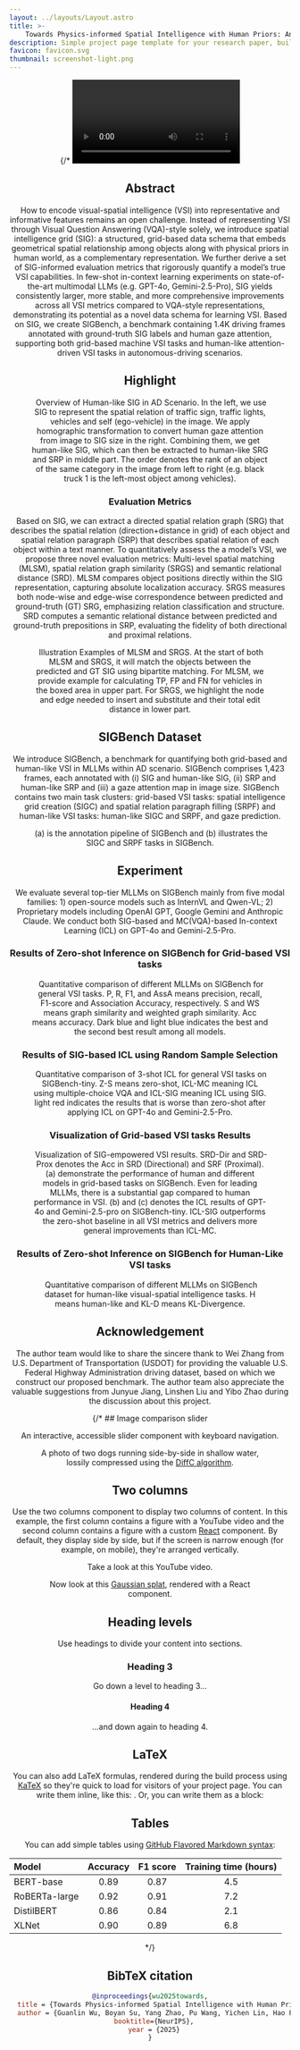 ```yaml
---
layout: ../layouts/Layout.astro
title: >-
    Towards Physics-informed Spatial Intelligence with Human Priors: An Autonomous Driving Pilot Study
description: Simple project page template for your research paper, built with Astro and Tailwind CSS
favicon: favicon.svg
thumbnail: screenshot-light.png
---
```







<Header
  title={frontmatter.title}
  authors={[
    {
      name: "Guanlin Wu",
      url: "https://guanlinwu123.github.io",
      notes: ["*"],
    },
    {
      name: "Boyan Su",
      url: "https://www.linkedin.com/in/boyan-su-03978126a/",
      notes: ["*"],
    },
    {
      name: "Yang Zhao",
      url: "https://www.linkedin.com/in/yang-zhao-b60b70273/",
    },
    {
      name: "Pu Wang",
      url: "https://www.linkedin.com/in/pu-wang-662a59300/",
    },
    {
      name: "Yichen Lin",
      url: "https://www.linkedin.com/in/yichen-lin-524632360/",
    },
    {
      name: "Hao Frank Yang",
      url: "http://haofrankyang.net",
      notes: ["†"],
    }
  ]}
  conference="NeurIPS 2025 (Spotlight)"
  institution="Johns Hopkins University"
  notes={[
    {
      symbol: "*",
      text: "Equal Contribution",
    },
    {
      symbol: "†",
      text: "Corresponding Author",
    },
  ]}
  links={[
    {
      name: "Paper",
      url: "",
      icon: "ri:file-pdf-2-line",
    },
    {
      name: "Code",
      url: "https://github.com/RomanHauksson/academic-project-astro-template",
      icon: "ri:github-line",
    },
    {
      name: "arXiv",
      url: "",
      icon: "academicons:arxiv",
    },
    {
      name: "Hugging Face",
      url: "https://huggingface.co/datasets/Frank0930/SIGBench",
      icon: "simple-icons:huggingface"
    }
  ]}
  />

{/* <Video source={outside} /> */}

<HighlightedSection>

## Abstract

How to encode visual-spatial intelligence (VSI) into representative and informative features remains an open challenge. Instead of representing VSI through Visual Question Answering (VQA)-style solely, we introduce spatial intelligence grid (SIG): a structured, grid-based data schema that embeds geometrical spatial relationship among objects along with physical priors in human world, as a complementary representation. We further derive a set of SIG-informed evaluation metrics that rigorously quantify a model’s true VSI capabilities. In few-shot in-context learning experiments on state-of-the-art multimodal LLMs (e.g. GPT-4o, Gemini-2.5-Pro), SIG yields consistently larger, more stable, and more comprehensive improvements across all VSI metrics compared to VQA-style representations, demonstrating its potential as a novel data schema for learning VSI. Based on SIG, we create SIGBench, a benchmark containing 1.4K driving frames annotated with ground-truth SIG labels and human gaze attention, supporting both grid-based machine VSI tasks and human-like attention-driven VSI tasks in autonomous-driving scenarios.

</HighlightedSection>

## Highlight

<Figure>
  <Image slot="figure" source={benchmark_overview} altText="benchmark_overview." />
  <span slot="caption">Overview of Human-like SIG in AD Scenario. In the left, we use SIG to represent the spatial relation of traffic sign, traffic lights, vehicles and self (ego-vehicle) in the image. We apply homographic transformation to convert human gaze attention from image to SIG size in the right. Combining them, we get human-like SIG, which can then be extracted to human-like SRG and SRP in middle part. The order denotes the rank of an object of the same category in the image from left to right (e.g. black truck 1 is the left-most object among vehicles).</span>
</Figure>

### Evaluation Metrics
Based on SIG, we can extract a directed spatial relation graph (SRG) that describes the spatial relation (direction+distance in grid) of each object and spatial relation paragraph (SRP) that describes spatial relation of each object within a text manner. To quantitatively assess the a model’s VSI, we propose three novel evaluation metrics: Multi-level spatial matching (MLSM), spatial relation graph similarity (SRGS) and semantic relational distance (SRD). MLSM compares object positions directly within the SIG representation, capturing absolute localization accuracy. SRGS measures both node-wise and edge-wise correspondence between predicted and ground-truth (GT) SRG, emphasizing relation classification and structure. SRD computes a semantic relational distance between predicted and ground-truth prepositions in SRP, evaluating the fidelity of both directional and proximal relations.

<Figure>
  <Image slot="figure" source={evaluation_metrics} altText="evaluation_metrics." />
  <span slot="caption">Illustration Examples of MLSM and SRGS. At the start of both MLSM and SRGS, it will match the objects between the predicted and GT SIG using bipartite matching. For MLSM, we provide example for calculating TP, FP and FN for vehicles in the boxed area in upper part. For SRGS, we highlight the node and edge needed to insert and substitute and their total edit distance in lower part.</span>
</Figure>

## SIGBench Dataset
We introduce SIGBench, a benchmark for quantifying both grid-based and human-like VSI in MLLMs within AD scenario. SIGBench comprises 1,423 frames, each annotated with (i) SIG and human-like SIG, (ii) SRP and human-like SRP and (iii) a gaze attention map in image size. SIGBench contains two main task clusters: grid-based VSI tasks: spatial intelligence grid creation (SIGC) and spatial relation paragraph filling (SRPF) and human-like VSI tasks: human-like SIGC and SRPF, and gaze prediction.
<Figure>
  <Image slot="figure" source={annotation_pipeline} altText="annotation_pipeline." />
  <span slot="caption">(a) is the annotation pipeline of SIGBench and (b) illustrates the SIGC and SRPF tasks in SIGBench.</span>
</Figure>

## Experiment
We evaluate several top-tier MLLMs on SIGBench mainly from five modal families: 1) open-source models such as InternVL and Qwen-VL; 2) Proprietary models including OpenAI GPT, Google Gemini and Anthropic Claude. We conduct both SIG-based and MC(VQA)-based In-context Learning (ICL) on GPT-4o and Gemini-2.5-Pro.
### Results of Zero-shot Inference on SIGBench for Grid-based VSI tasks
<Figure>
  <Image slot="figure" source={zs_results_grid} altText="annotation_pipeline." />
  <span slot="caption">Quantitative comparison of different MLLMs on SIGBench for general VSI tasks. P, R, F1, and AssA means precision, recall, F1-score and Association Accuracy, respectively. S and WS means graph similarity and weighted graph similarity. Acc means accuracy. Dark blue and light blue indicates the best and the second best result among all models.</span>
</Figure>

### Results of SIG-based ICL using Random Sample Selection
<Figure>
  <Image slot="figure" source={icl_results_grid} altText="annotation_pipeline." />
  <span slot="caption">Quantitative comparison of 3-shot ICL for general VSI tasks on SIGBench-tiny. Z-S means zero-shot, ICL-MC meaning ICL using multiple-choice VQA and ICL-SIG meaning ICL using SIG. light red indicates the results that is worse than zero-shot after applying ICL on GPT-4o and Gemini-2.5-Pro.</span>
</Figure>

### Visualization of Grid-based VSI tasks Results
<Figure>
  <Image slot="figure" source={icl_vis_grid} altText="annotation_pipeline." />
  <span slot="caption">Visualization of SIG-empowered VSI results. SRD-Dir and SRD-Prox denotes the Acc in SRD (Directional) and SRF (Proximal). (a) demonstrate the performance of human and different models in grid-based tasks on SIGBench. Even for leading MLLMs, there is a substantial gap compared to human performance in VSI. (b) and (c) denotes the ICL results of GPT-4o and Gemini-2.5-pro on SIGBench-tiny. ICL-SIG outperforms the zero-shot baseline in all VSI metrics and delivers more general improvements than ICL-MC.</span>
</Figure>

### Results of Zero-shot Inference on SIGBench for Human-Like VSI tasks
<Figure>
  <Image slot="figure" source={human_like_results} altText="annotation_pipeline." />
  <span slot="caption">Quantitative comparison of different MLLMs on SIGBench dataset for human-like visual-spatial intelligence tasks. H means human-like and KL-D means KL-Divergence.</span>
</Figure>

## Acknowledgement
The author team would like to share the sincere thank to Wei Zhang from U.S. Department of Transportation (USDOT) for providing the valuable U.S. Federal Highway Administration driving dataset, based on which we construct our proposed benchmark. The author team also appreciate the valuable suggestions from Junyue Jiang, Linshen Liu and Yibo Zhao during the discussion about this project.


{/* ## Image comparison slider

An interactive, accessible slider component with keyboard navigation.
<Figure>
  <ImageComparison slot="figure" client:load imageUrlOne={dogsDiffc.src} imageUrlTwo={dogsTrue.src} altTextOne="Photo of two dogs running side-by-side in shallow water, lossily compressed using the DiffC algorithm" altTextTwo="Original photo of two dogs running side-by-side in shallow water" />
  <span slot="caption">A photo of two dogs running side-by-side in shallow water, lossily compressed using the <a href="https://jeremyiv.github.io/diffc-project-page/">DiffC algorithm</a>.</span>
</Figure>

## Two columns

Use the two columns component to display two columns of content. In this example, the first column contains a figure with a YouTube video and the second column contains a figure with a custom [React](https://react.dev/) component. By default, they display side by side, but if the screen is narrow enough (for example, on mobile), they're arranged vertically.

<TwoColumns>
  <Figure slot="left">
    <YouTubeVideo slot="figure" videoId="wjZofJX0v4M" />
    <span slot="caption">Take a look at this YouTube video.</span>
  </Figure>
  <Figure slot="right">
    <Splat slot="figure" client:idle />
    <span slot="caption">Now look at this <a href="https://en.wikipedia.org/wiki/Gaussian_splatting">Gaussian splat</a>, rendered with a React component.</span>
  </Figure>
</TwoColumns>

## Heading levels

Use headings to divide your content into sections.

### Heading 3

Go down a level to heading 3...

#### Heading 4

...and down again to heading 4.

## LaTeX

You can also add LaTeX formulas, rendered during the build process using [KaTeX](https://katex.org/) so they're quick to load for visitors of your project page. You can write them inline, like this: <LaTeX inline formula="a^2 + b^2 = c^2" />. Or, you can write them as a block:

<LaTeX formula="\int_a^b f(x) dx" />

## Tables

You can add simple tables using [GitHub Flavored Markdown syntax](https://docs.github.com/en/get-started/writing-on-github/working-with-advanced-formatting/organizing-information-with-tables):

| Model | Accuracy | F1 score | Training time (hours) |
| :--- | :---: | :---: | :---: |
| BERT-base | 0.89 | 0.87 | 4.5 |
| RoBERTa-large | 0.92 | 0.91 | 7.2 |
| DistilBERT | 0.86 | 0.84 | 2.1 |
| XLNet | 0.90 | 0.89 | 6.8 |
*/}

## BibTeX citation

```bibtex
@inproceedings{wu2025towards,
  title = {Towards Physics-informed Spatial Intelligence with Human Priors: An Autonomous Driving Pilot Study},
  author = {Guanlin Wu, Boyan Su, Yang Zhao, Pu Wang, Yichen Lin, Hao Frank Yang},
  booktitle={NeurIPS},
  year = {2025}
}
```